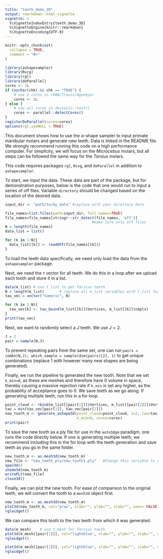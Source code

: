 ```yaml
---
title: "teeth_demo_3D"
output: rmarkdown::html_vignette
vignette: >
  %\VignetteIndexEntry{teeth_demo_3D}
  %\VignetteEngine{knitr::rmarkdown}
  %\VignetteEncoding{UTF-8}
---
```


```r
knitr::opts_chunk$set(
  collapse = TRUE,
  comment = "#>"
)
```

```r
library(ashapesampler)
library(Rvcg)
library(rgl)
library(doParallel)
cores <- 1L
if (nzchar(chk) && chk == "TRUE") {
    # use 2 cores in CRAN/Travis/AppVeyor
    cores <- 2L
} else {
    # use all cores in devtools::test()
    cores <- parallel::detectCores()
}
registerDoParallel(cores=cores)
options(rgl.useNULL = TRUE)
```

This document shows how to use the $\alpha$-shape sampler to input primate manibular molars and generate new teeth. Data is linked in the README file. We strongly recommend running this code on a high performance computer. For simplicity, we will focus on the *Microcebus* molars, but all steps can be followed the same way for the *Tarsius* molars.

This code requires packages `rgl`, `Rcvg`, and `doParallel` in addition to `ashapesampler`.

To start, we input the data. These data are part of the package, but for demonstration purposes, below is the code that one would run to input a series of off files.  Variable `directory` should be changed based on the location of the desired data.

```r
input_dir <- "path/to/my_data" #replace with your directory here

file_names=list.files(path=input_dir, full.names=TRUE)
file_names=file_names[stringr::str_detect(file_names, 'off')] 
                                        #make sure only off files
N = length(file_names)
data_list = list()

for (k in 1:N){
  data_list[[k]] <- readOFF(file_names[[k]])
}
```

To load the teeth data specifically, we need only load the data from the `ashapesampler` package. 

Next, we need the $\tau$ vector for all teeth. We do this in a loop after we upload each tooth and store it in a list. 

```r
data(m_list) # use t_list to get Tarsius teeth
N = length(m_list)       # replace all m_list variables with t_list for tarsius
tau_vec = vector("numeric", N)

for (k in 1:N){
  tau_vec[k] <- tau_bound(m_list[[k]]$Vertices, m_list[[k]]$cmplx)
}
print(tau_vec)
```

Next, we want to randomly select a $J$ teeth. We use $J=2$.
```r
J = 2
pair = sample(N,J)
```

To prevent repeating pairs from the same set, one can run `pairs = combn(N,J); which_sample = sample(dim(pairs)[2], 1)` to get unique combinations (replace 1 with however many new shapes are being generated).

Finally, we run the pipeline to generated the new tooth. Note that we set `k_min=0`, as these are meshes and therefore have 0 volume in space, thereby causing a massive rejection rate if `k_min` is set any higher, as the probability of acceptance goes to 0. We save teeth as we go along. If generating multiple teeth, run this in a for loop.

```r
point_cloud <- rbind(m_list[[pair[1]]]$Vertices, m_list[[pair[2]]]$Vertices)
tau = min(tau_vec[pair[1]], tau_vec[pair[2]])
new_tooth_m <- generate_ashape3d(point_cloud=point_cloud, J=2, tau=tau, 
                                 k_min=0, cores=cores)
print(pair)
```

To save the new tooth as a ply file for use in the `auto3dgm` paradigm, one runs the code directly below. If one is generating multiple teeth, we recommend including this in the for loop with the teeth generation and save teeth as you go in the same folder.

```r
new_tooth_m <- as.mesh3d(new_tooth_m)
new_file <- "new_teeth_ply/new_tooth1.ply"   #Change this variable to your file.
open3d()
shade3d(new_tooth_m)
writePLY(new_file)
close3d()
```

Finally, we can plot the new tooth. For ease of comparison to the original teeth, we will convert the tooth to a `mesh3d` object first.

```r
new_tooth_m <- as.mesh3d(new_tooth_m)
plot3d(new_tooth_m, col="gray", xlab="", ylab="", zlab="", axes= FALSE)
rglwidget()
```

We can compare this tooth to the two teeth from which it was generated.

```r
data(m_mesh)    # use t_mesh for Tarsius teeth
plot3d(m_mesh[[pair[1]]], col="lightblue", xlab="", ylab="", zlab="", axes=FALSE)
rglwidget()
```

```r
plot3d(m_mesh[[pair[2]]], col="lightblue", xlab="", ylab="", zlab="", axes=FALSE)
rglwidget()
```
